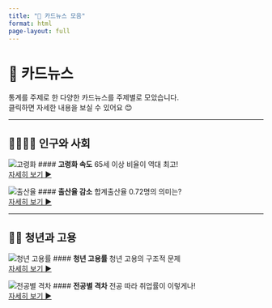 ```yaml
---
title: "📰 카드뉴스 모음"
format: html
page-layout: full
---
```


# 📰 카드뉴스

통계를 주제로 한 다양한 카드뉴스를 주제별로 모았습니다.  
클릭하면 자세한 내용을 보실 수 있어요 😊

---

## 👨‍👩‍👧‍👦 인구와 사회

::: {.card-grid columns=2}
::: {.card}
![고령화](news001_thumb.png)
#### **고령화 속도**
65세 이상 비율이 역대 최고!  
[자세히 보기 ▶](news001.qmd)
:::
::: {.card}
![출산율](news002_thumb.png)
#### **출산율 감소**
합계출산율 0.72명의 의미는?  
[자세히 보기 ▶](news002.qmd)
:::
:::

---

## 🧑‍🎓 청년과 고용

::: {.card-grid columns=2}
::: {.card}
![청년 고용률](news003_thumb.png)
#### **청년 고용률**
청년 고용의 구조적 문제  
[자세히 보기 ▶](news003.qmd)
:::
::: {.card}
![전공별 격차](news004_thumb.png)
#### **전공별 격차**
전공 따라 취업률이 이렇게나!  
[자세히 보기 ▶](news004.qmd)
:::
:::